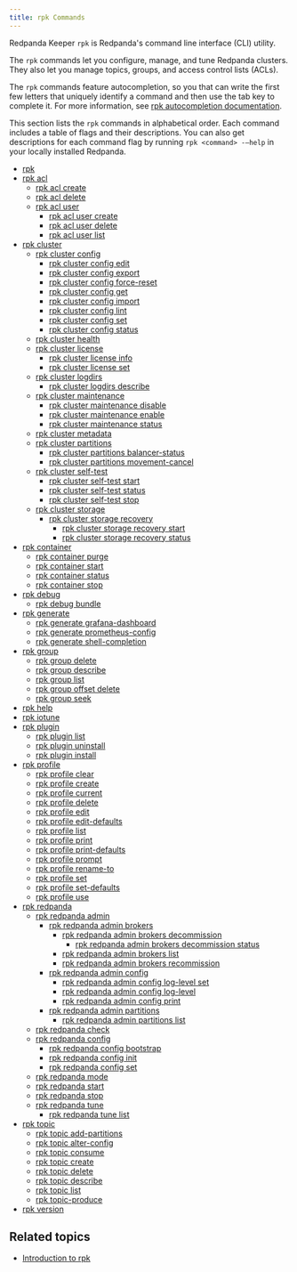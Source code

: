 ```yaml
---
title: rpk Commands
---
```


<head>
  <meta name="title" content="rpk Commands list | Redpanda Docs" />
  <meta name="description" content="rpk Commands" />
  <link rel="canonical" href="https://docs.redpanda.com/docs/reference/rpk/" />
</head>

Redpanda Keeper `rpk` is Redpanda's command line interface (CLI) utility.

The `rpk` commands let you configure, manage, and tune Redpanda clusters. They also let you manage topics, groups, and access control lists (ACLs).

The `rpk` commands feature autocompletion, so you that can write the first few letters that uniquely identify a command and then use the tab key to complete it. For more information, see [rpk autocompletion documentation](./rpk-generate/rpk-generate-shell-completion).

This section lists the `rpk` commands in alphabetical order. Each command includes a table of flags and their descriptions. You can also get descriptions for each command flag by running `rpk <command> -–help` in your locally installed Redpanda.

- [rpk](rpk-commands)
- [rpk acl](rpk-acl)
  - [rpk acl create](rpk-acl/rpk-acl-create)
  - [rpk acl delete](rpk-acl/rpk-acl-delete)
  - [rpk acl user](rpk-acl/rpk-acl-user)
    - [rpk acl user create](rpk-acl/rpk-acl-user-create)
    - [rpk acl user delete](rpk-acl/rpk-acl-user-delete)
    - [rpk acl user list](rpk-acl/rpk-acl-user-list)
- [rpk cluster](rpk-cluster)
  - [rpk cluster config](rpk-cluster/rpk-cluster-config)
    - [rpk cluster config edit](rpk-cluster/rpk-cluster-config-edit)
    - [rpk cluster config export](rpk-cluster/rpk-cluster-config-export)
    - [rpk cluster config force-reset](rpk-cluster/rpk-cluster-config-force-reset)
    - [rpk cluster config get](rpk-cluster/rpk-cluster-config-get)
    - [rpk cluster config import](rpk-cluster/rpk-cluster-config-import)
    - [rpk cluster config lint](rpk-cluster/rpk-cluster-config-lint)
    - [rpk cluster config set](rpk-cluster/rpk-cluster-config-set)
    - [rpk cluster config status](rpk-cluster/rpk-cluster-config-status)
  - [rpk cluster health](rpk-cluster/rpk-cluster-health)
  - [rpk cluster license](rpk-cluster/rpk-cluster-license)
    - [rpk cluster license info](rpk-cluster/rpk-cluster-license-info)
    - [rpk cluster license set](rpk-cluster/rpk-cluster-license-set)
  - [rpk cluster logdirs](rpk-cluster/rpk-cluster-logdirs)
    - [rpk cluster logdirs describe](rpk-cluster/rpk-cluster-logdirs-describe)
  - [rpk cluster maintenance](rpk-cluster/rpk-cluster-maintenance)
    - [rpk cluster maintenance disable](rpk-cluster/rpk-cluster-maintenance-disable)
    - [rpk cluster maintenance enable](rpk-cluster/rpk-cluster-maintenance-enable)
    - [rpk cluster maintenance status](rpk-cluster/rpk-cluster-maintenance-status)
  - [rpk cluster metadata](rpk-cluster/rpk-cluster-metadata)
  - [rpk cluster partitions](rpk-cluster/rpk-cluster-partitions)
    - [rpk cluster partitions balancer-status](rpk-cluster/rpk-cluster-partitions-balancer-status)
    - [rpk cluster partitions movement-cancel](rpk-cluster/rpk-cluster-partitions-movement-cancel)
  - [rpk cluster self-test](rpk-cluster/rpk-cluster-self-test)
    - [rpk cluster self-test start](rpk-cluster/rpk-cluster-self-test-start)
    - [rpk cluster self-test status](rpk-cluster/rpk-cluster-self-test-status)
    - [rpk cluster self-test stop](rpk-cluster/rpk-cluster-self-test-stop)   
  - [rpk cluster storage](rpk-cluster/rpk-cluster-storage)
    - [rpk cluster storage recovery](rpk-cluster/rpk-cluster-storage-recovery)
       - [rpk cluster storage recovery start](rpk-cluster/rpk-cluster-storage-recovery-start)
       - [rpk cluster storage recovery status](rpk-cluster/rpk-cluster-storage-recovery-status)
- [rpk container](rpk-container)
  - [rpk container purge](rpk-container/rpk-container-purge)
  - [rpk container start](rpk-container/rpk-container-start)
  - [rpk container status](rpk-container/rpk-container-status)
  - [rpk container stop](rpk-container/rpk-container-stop)
- [rpk debug](rpk-debug)
  - [rpk debug bundle](rpk-debug/rpk-debug-bundle)
- [rpk generate](rpk-generate)
  - [rpk generate grafana-dashboard](rpk-generate/rpk-generate-grafana-dashboard)
  - [rpk generate prometheus-config](rpk-generate/rpk-generate-prometheus-config)
  - [rpk generate shell-completion](rpk-generate/rpk-generate-shell-completion)
- [rpk group](rpk-group)
  - [rpk group delete](rpk-group/rpk-group-delete)
  - [rpk group describe](rpk-group/rpk-group-describe)
  - [rpk group list](rpk-group/rpk-group-list)
  - [rpk group offset delete](rpk-group/rpk-group-offset-delete)
  - [rpk group seek](rpk-group/rpk-group-seek)
- [rpk help](rpk-help)
- [rpk iotune](rpk-iotune)
- [rpk plugin](rpk-plugin)
  - [rpk plugin list](rpk-plugin/rpk-plugin-list)
  - [rpk plugin uninstall](rpk-plugin/rpk-plugin-uninstall)
  - [rpk plugin install](rpk-plugin/rpk-plugin-install)
- [rpk profile](rpk-profile)
  - [rpk profile clear](rpk-profile/rpk-profile-clear)
  - [rpk profile create](rpk-profile/rpk-profile-create)
  - [rpk profile current](rpk-profile/rpk-profile-current)
  - [rpk profile delete](rpk-profile/rpk-profile-delete)
  - [rpk profile edit](rpk-profile/rpk-profile-edit)
  - [rpk profile edit-defaults](rpk-profile/rpk-profile-edit-defaults)
  - [rpk profile list](rpk-profile/rpk-profile-list)
  - [rpk profile print](rpk-profile/rpk-profile-print)
  - [rpk profile print-defaults](rpk-profile/rpk-profile-print-defaults)
  - [rpk profile prompt](rpk-profile/rpk-profile-prompt)
  - [rpk profile rename-to](rpk-profile/rpk-profile-rename-to)
  - [rpk profile set](rpk-profile/rpk-profile-set)
  - [rpk profile set-defaults](rpk-profile/rpk-profile-set-defaults)
  - [rpk profile use](rpk-profile/rpk-profile-use)
- [rpk redpanda](rpk-redpanda)
  - [rpk redpanda admin](rpk-redpanda/rpk-redpanda-admin)
    - [rpk redpanda admin brokers](rpk-redpanda/rpk-redpanda-admin-brokers)
      - [rpk redpanda admin brokers decommission](rpk-redpanda/rpk-redpanda-admin-brokers-decommission)
        - [rpk redpanda admin brokers decommission status](rpk-redpanda/rpk-redpanda-admin-brokers-decommission-status)
      - [rpk redpanda admin brokers list](rpk-redpanda/rpk-redpanda-admin-brokers-list)
      - [rpk redpanda admin brokers recommission](rpk-redpanda/rpk-redpanda-admin-brokers-recommission)
    - [rpk redpanda admin config](rpk-redpanda/rpk-redpanda-admin-config)
      - [rpk redpanda admin config log-level set](rpk-redpanda/rpk-redpanda-admin-config-log-level-set)
      - [rpk redpanda admin config log-level](rpk-redpanda/rpk-redpanda-admin-config-log-level)
      - [rpk redpanda admin config print](rpk-redpanda/rpk-redpanda-admin-config-print)
    - [rpk redpanda admin partitions](rpk-redpanda/rpk-redpanda-admin-partitions)
      - [rpk redpanda admin partitions list](rpk-redpanda/rpk-redpanda-admin-partitions-list)
  - [rpk redpanda check](rpk-redpanda/rpk-redpanda-check)
  - [rpk redpanda config](rpk-redpanda/rpk-redpanda-config)
    - [rpk redpanda config bootstrap](rpk-redpanda/rpk-redpanda-config-bootstrap)
    - [rpk redpanda config init](rpk-redpanda/rpk-redpanda-config-init)
    - [rpk redpanda config set](rpk-redpanda/rpk-redpanda-config-set)
  - [rpk redpanda mode](rpk-redpanda/rpk-redpanda-mode)
  - [rpk redpanda start](rpk-redpanda/rpk-redpanda-start)
  - [rpk redpanda stop](rpk-redpanda/rpk-redpanda-stop)
  - [rpk redpanda tune](rpk-redpanda/rpk-redpanda-tune)
    - [rpk redpanda tune list](rpk-redpanda/rpk-redpanda-tune-list)
- [rpk topic](rpk-topic)
  - [rpk topic add-partitions](rpk-topic/rpk-topic-add-partitions)
  - [rpk topic alter-config](rpk-topic/rpk-topic-alter-config)
  - [rpk topic consume](rpk-topic/rpk-topic-consume)
  - [rpk topic create](rpk-topic/rpk-topic-create)
  - [rpk topic delete](rpk-topic/rpk-topic-delete)
  - [rpk topic describe](rpk-topic/rpk-topic-describe)
  - [rpk topic list](rpk-topic/rpk-topic-list)
  - [rpk topic-produce](rpk-topic/rpk-topic-produce)
- [rpk version](rpk-version)


## Related topics

- [Introduction to rpk](../../get-started/rpk-install)